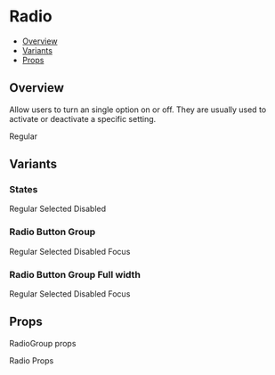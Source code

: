 

<Meta title="Components/Radio" component={Radio} />


# Radio

- [Overview](#overview)
- [Variants](#variants)
- [Props](#props)

## Overview

Allow users to turn an single option on or off. They are usually used to activate or deactivate a specific setting.

<Canvas>
  <Story name="Overview">
    <RadioGroup>
      <Radio value="Regular">Regular</Radio>
    </RadioGroup>
  </Story>
</Canvas>

## Variants

### States

<Canvas>
  <Story name="States">
    <RadioGroup defaultValue="Selected">
      <Flex css={{ gap: 16, flexDirection: 'column' }}>
        <Radio value="Regular">Regular</Radio>
        <Radio value="Selected">Selected</Radio>
        <Radio value="Disabled" isDisabled>
          Disabled
        </Radio>
      </Flex>
    </RadioGroup>
  </Story>
</Canvas>

### Radio Button Group

<Canvas>
  <Story name="Radio Button Group">
    <RadioGroup defaultValue="Selected" aria-label="label" type="button">
      <Radio value="Regular">Regular</Radio>
      <Radio value="Selected">Selected</Radio>
      <Radio value="disabled" isDisabled>
        Disabled
      </Radio>
      <Radio value="Focus">Focus</Radio>
    </RadioGroup>
  </Story>
</Canvas>

### Radio Button Group Full width

<Canvas>
  <Story name="Full Width">
    <RadioGroup defaultValue="Selected" aria-label="label" type="button" full>
      <Radio value="Regular">Regular</Radio>
      <Radio value="Selected">Selected</Radio>
      <Radio value="disabled" isDisabled>
        Disabled
      </Radio>
      <Radio value="Focus">Focus</Radio>
    </RadioGroup>
  </Story>
</Canvas>

## Props

RadioGroup props

<ArgsTable of={RadioGroup} />

Radio Props

<ArgsTable of={Radio} />
